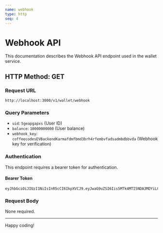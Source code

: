 ```yaml
---
name: webhook
type: http
seq: 4
---
```


# Webhook API

This documentation describes the Webhook API endpoint used in the wallet service.

## HTTP Method: GET

### Request URL
`http://localhost:3000/v1/wallet/webhook`

### Query Parameters

- `uid`: `5geapgapxs` (User ID)
- `balance`: `10000000000` (User balance)
- `webhook_key`: `coffeecodesEVBackendKarmafdmfbmd3brh4rfembvfadsadmbdbbvda` (Webhook key for verification)

### Authentication

This endpoint requires a bearer token for authentication.

#### Bearer Token
```
eyJhbGciOiJIUzI1NiIsInR5cCI6IkpXVCJ9.eyJwaG9uZSI6Iis5MTk4MTI5NDA3MDYiLCJ1aWQiOiIwXzZpaGFjanJyIn0.Rf1ZUJpJdBBbep4cGCqwBQ2A8IyETp2UTrnecGHdi6I
```

### Request Body
None required.

---

Happy coding!